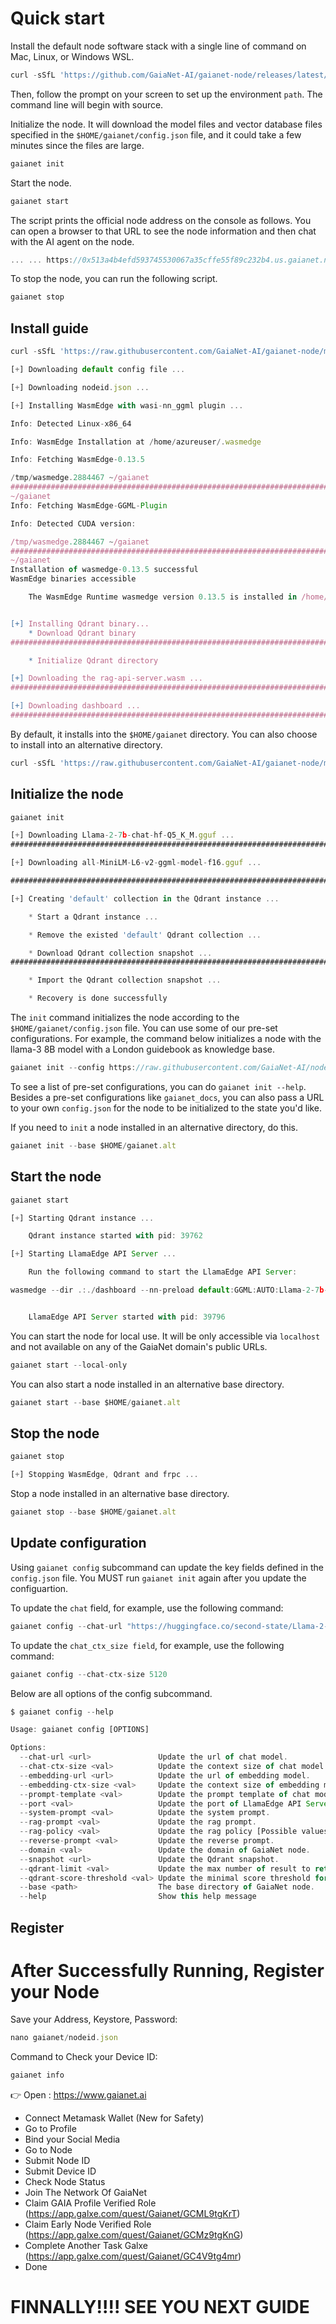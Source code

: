 # Quick start

Install the default node software stack with a single line of command on Mac, Linux, or Windows WSL.

```js copy
curl -sSfL 'https://github.com/GaiaNet-AI/gaianet-node/releases/latest/download/install.sh' | bash
```
Then, follow the prompt on your screen to set up the environment `path`. The command line will begin with source.

Initialize the node. It will download the model files and vector database files specified in the `$HOME/gaianet/config.json` file, and it could take a few minutes since the files are large.
```js copy
gaianet init
```

Start the node.

```js copy
gaianet start
```

The script prints the official node address on the console as follows. You can open a browser to that URL to see the node information and then chat with the AI agent on the node.

```js filename="Output"
... ... https://0x513a4b4efd593745530067a35cffe55f89c232b4.us.gaianet.network/
```
To stop the node, you can run the following script.

```js copy
gaianet stop
```
## Install guide

```js copy
curl -sSfL 'https://raw.githubusercontent.com/GaiaNet-AI/gaianet-node/main/install.sh' | bash
```

```js filename="Output"
[+] Downloading default config file ...

[+] Downloading nodeid.json ...

[+] Installing WasmEdge with wasi-nn_ggml plugin ...

Info: Detected Linux-x86_64

Info: WasmEdge Installation at /home/azureuser/.wasmedge

Info: Fetching WasmEdge-0.13.5

/tmp/wasmedge.2884467 ~/gaianet
######################################################################## 100.0%
~/gaianet
Info: Fetching WasmEdge-GGML-Plugin

Info: Detected CUDA version:

/tmp/wasmedge.2884467 ~/gaianet
######################################################################## 100.0%
~/gaianet
Installation of wasmedge-0.13.5 successful
WasmEdge binaries accessible

    The WasmEdge Runtime wasmedge version 0.13.5 is installed in /home/azureuser/.wasmedge/bin/wasmedge.


[+] Installing Qdrant binary...
    * Download Qdrant binary
################################################################################################## 100.0%

    * Initialize Qdrant directory

[+] Downloading the rag-api-server.wasm ...
################################################################################################## 100.0%

[+] Downloading dashboard ...
################################################################################################## 100.0%
```
By default, it installs into the `$HOME/gaianet` directory. You can also choose to install into an alternative directory.

```js copy
curl -sSfL 'https://raw.githubusercontent.com/GaiaNet-AI/gaianet-node/main/install.sh' | bash -s -- --base $HOME/gaianet.alt
```

## Initialize the node

```js copy
gaianet init
```

```js filename="Output"
[+] Downloading Llama-2-7b-chat-hf-Q5_K_M.gguf ...
############################################################################################################################## 100.0%############################################################################################################################## 100.0%

[+] Downloading all-MiniLM-L6-v2-ggml-model-f16.gguf ...

############################################################################################################################## 100.0%############################################################################################################################## 100.0%

[+] Creating 'default' collection in the Qdrant instance ...

    * Start a Qdrant instance ...

    * Remove the existed 'default' Qdrant collection ...

    * Download Qdrant collection snapshot ...
############################################################################################################################## 100.0%############################################################################################################################## 100.0%

    * Import the Qdrant collection snapshot ...

    * Recovery is done successfully
```
The `init` command initializes the node according to the `$HOME/gaianet/config.json` file. You can use some of our pre-set configurations. For example, the command below initializes a node with the llama-3 8B model with a London guidebook as knowledge base.

```js copy
gaianet init --config https://raw.githubusercontent.com/GaiaNet-AI/node-configs/main/llama-3-8b-instruct_london/config.json
```
To see a list of pre-set configurations, you can do `gaianet init --help`. Besides a pre-set configurations like `gaianet_docs`, you can also pass a URL to your own `config.json` for the node to be initialized to the state you'd like.

If you need to `init` a node installed in an alternative directory, do this.
```js copy
gaianet init --base $HOME/gaianet.alt
```

## Start the node

```js copy
gaianet start
```

```js filename="Output"
[+] Starting Qdrant instance ...

    Qdrant instance started with pid: 39762

[+] Starting LlamaEdge API Server ...

    Run the following command to start the LlamaEdge API Server:

wasmedge --dir .:./dashboard --nn-preload default:GGML:AUTO:Llama-2-7b-chat-hf-Q5_K_M.gguf --nn-preload embedding:GGML:AUTO:all-MiniLM-L6-v2-ggml-model-f16.gguf rag-api-server.wasm --model-name Llama-2-7b-chat-hf-Q5_K_M,all-MiniLM-L6-v2-ggml-model-f16 --ctx-size 4096,384 --prompt-template llama-2-chat --qdrant-collection-name default --web-ui ./ --socket-addr 0.0.0.0:8080 --log-prompts --log-stat --rag-prompt "Use the following pieces of context to answer the user's question.\nIf you don't know the answer, just say that you don't know, don't try to make up an answer.\n----------------\n"


    LlamaEdge API Server started with pid: 39796
```

You can start the node for local use. It will be only accessible via `localhost` and not available on any of the GaiaNet domain's public URLs.

```js copy
gaianet start --local-only
```
You can also start a node installed in an alternative base directory.

```js copy
gaianet start --base $HOME/gaianet.alt
```
## Stop the node

```js copy
gaianet stop
```

```js filename="Output"
[+] Stopping WasmEdge, Qdrant and frpc ...
```
Stop a node installed in an alternative base directory.

```js copy
gaianet stop --base $HOME/gaianet.alt
```

## Update configuration
Using `gaianet config` subcommand can update the key fields defined in the `config.json` file. You MUST run `gaianet init` again after you update the configuartion.

To update the `chat` field, for example, use the following command:

```js copy
gaianet config --chat-url "https://huggingface.co/second-state/Llama-2-13B-Chat-GGUF/resolve/main/Llama-2-13b-chat-hf-Q5_K_M.gguf"
```
To update the `chat_ctx_size field`, for example, use the following command:

```js copy
gaianet config --chat-ctx-size 5120
```
Below are all options of the config subcommand.

```js copy
$ gaianet config --help

Usage: gaianet config [OPTIONS]

Options:
  --chat-url <url>               Update the url of chat model.
  --chat-ctx-size <val>          Update the context size of chat model.
  --embedding-url <url>          Update the url of embedding model.
  --embedding-ctx-size <val>     Update the context size of embedding model.
  --prompt-template <val>        Update the prompt template of chat model.
  --port <val>                   Update the port of LlamaEdge API Server.
  --system-prompt <val>          Update the system prompt.
  --rag-prompt <val>             Update the rag prompt.
  --rag-policy <val>             Update the rag policy [Possible values: system-message, last-user-message].
  --reverse-prompt <val>         Update the reverse prompt.
  --domain <val>                 Update the domain of GaiaNet node.
  --snapshot <url>               Update the Qdrant snapshot.
  --qdrant-limit <val>           Update the max number of result to return.
  --qdrant-score-threshold <val> Update the minimal score threshold for the result.
  --base <path>                  The base directory of GaiaNet node.
  --help                         Show this help message
```
## Register

# After Successfully Running, Register your Node

Save your Address, Keystore, Password:

```js copy
nano gaianet/nodeid.json
```

Command to Check your Device ID:

```js copy
gaianet info
```


👉 Open : https://www.gaianet.ai
- Connect Metamask Wallet (New for Safety)
- Go to Profile
- Bind your Social Media
- Go to Node
- Submit Node ID
- Submit Device ID
- Check Node Status
- Join The Network Of GaiaNet
- Claim GAIA Profile Verified Role (https://app.galxe.com/quest/Gaianet/GCML9tgKrT) 
- Claim Early Node Verified Role (https://app.galxe.com/quest/Gaianet/GCMz9tgKnG) 
- Complete Another Task Galxe (https://app.galxe.com/quest/Gaianet/GC4V9tg4mr) 
- Done



# FINNALLY!!!! SEE YOU NEXT GUIDE